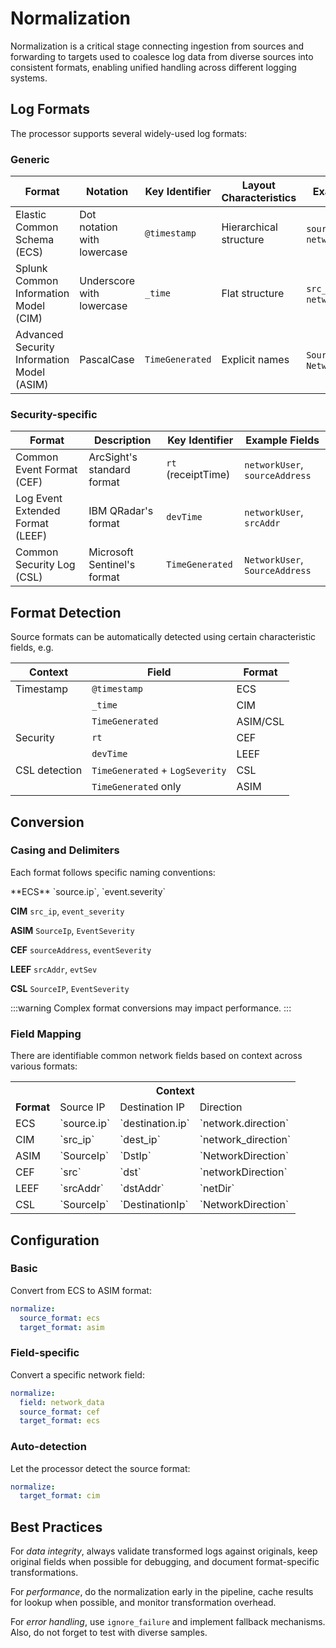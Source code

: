 # Normalization

Normalization is a critical stage connecting ingestion from sources and forwarding to targets used to coalesce log data from diverse sources into consistent formats, enabling unified handling across different logging systems.

## Log Formats

The processor supports several widely-used log formats:

### Generic

|Format|Notation|Key Identifier|Layout Characteristics|Example Fields|
|---|---|---|---|---|
|Elastic Common Schema (ECS)|Dot notation with lowercase|`@timestamp`|Hierarchical structure|`source.ip`, `network.direction`|
|Splunk Common Information Model (CIM)|Underscore with lowercase|`_time`|Flat structure|`src_ip`, `network_direction`|
|Advanced Security Information Model (ASIM)|PascalCase|`TimeGenerated`|Explicit names|`SourceIp`, `NetworkDirection`|

### Security-specific

|Format|Description|Key Identifier|Example Fields|
|---|---|---|---|
|Common Event Format (CEF)|ArcSight's standard format|`rt` (receiptTime)|`networkUser`, `sourceAddress`|
|Log Event Extended Format (LEEF)|IBM QRadar's format|`devTime`|`networkUser`, `srcAddr`|
|Common Security Log (CSL)|Microsoft Sentinel's format|`TimeGenerated`|`NetworkUser`, `SourceAddress`|

## Format Detection

Source formats can be automatically detected using certain characteristic fields, e.g.

|Context|Field|Format|
|---|---|---|
|Timestamp|`@timestamp`|ECS|
||`_time`|CIM|
||`TimeGenerated`|ASIM/CSL
|Security|`rt`|CEF|
||`devTime`|LEEF|
|CSL detection|`TimeGenerated` + `LogSeverity`|CSL|
||`TimeGenerated` only|ASIM|

## Conversion

### Casing and Delimiters

Each format follows specific naming conventions:

<TermTable>
  <TermCol>**ECS**</TermCol>
  <DefCol>`source.ip`, `event.severity`</DefCol>

  <TermCol>**CIM**</TermCol>
  <DefCol>`src_ip`, `event_severity`</DefCol>

  <TermCol>**ASIM**</TermCol>
  <DefCol>`SourceIp`, `EventSeverity`</DefCol>

  <TermCol>**CEF**</TermCol>
  <DefCol>`sourceAddress`, `eventSeverity`</DefCol>

  <TermCol>**LEEF**</TermCol>
  <DefCol>`srcAddr`, `evtSev`</DefCol>

  <TermCol>**CSL**</TermCol>
  <DefCol>`SourceIP`, `EventSeverity`</DefCol>
</TermTable>

:::warning
Complex format conversions may impact performance.
:::

### Field Mapping

There are identifiable common network fields based on context across various formats:

<table>
  <tr><th></th><th colspan="3">Context</th></tr>
  <tr><td><b>Format</b></td><td>Source IP</td><td>Destination IP</td><td>Direction</td></tr>
  <tr><td style={{textAlign: "right"}}>ECS</td><td>`source.ip`</td><td>`destination.ip`</td><td>`network.direction`</td></tr>
  <tr><td style={{textAlign: "right"}}>CIM</td><td>`src_ip`</td><td>`dest_ip`</td><td>`network_direction`</td></tr>
  <tr><td style={{textAlign: "right"}}>ASIM</td><td>`SourceIp`</td><td>`DstIp`</td><td>`NetworkDirection`</td></tr>
  <tr><td style={{textAlign: "right"}}>CEF</td><td>`src`</td><td>`dst`</td><td>`networkDirection`</td></tr>
  <tr><td style={{textAlign: "right"}}>LEEF</td><td>`srcAddr`</td><td>`dstAddr`</td><td>`netDir`</td></tr>
  <tr><td style={{textAlign: "right"}}>CSL</td><td>`SourceIp`</td><td>`DestinationIp`</td><td>`NetworkDirection`</td></tr>
</table>

## Configuration

### Basic

Convert from ECS to ASIM format:

```yaml
normalize:
  source_format: ecs
  target_format: asim
```

### Field-specific

Convert a specific network field:

```yaml
normalize:
  field: network_data
  source_format: cef
  target_format: ecs
```

### Auto-detection

Let the processor detect the source format:

```yaml
normalize:
  target_format: cim
```

## Best Practices

For _data integrity_, always validate transformed logs against originals, keep original fields when possible for debugging, and document format-specific transformations.

For _performance_, do the normalization early in the pipeline, cache results for lookup when possible, and monitor transformation overhead.

For _error handling_, use `ignore_failure` and implement fallback mechanisms. Also, do not forget to test with diverse samples.
